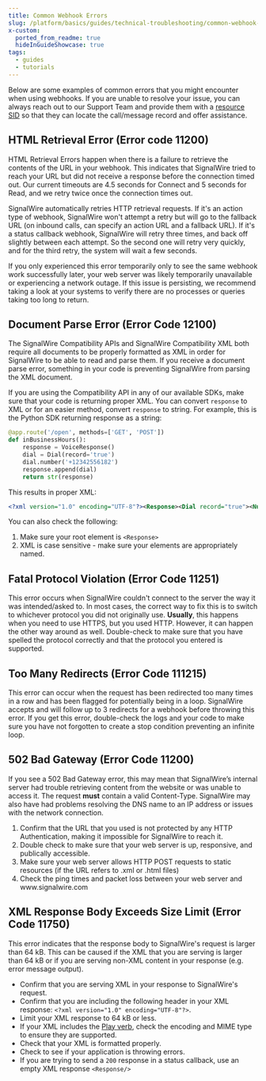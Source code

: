 ```yaml
---
title: Common Webhook Errors
slug: /platform/basics/guides/technical-troubleshooting/common-webhook-errors
x-custom:
  ported_from_readme: true
  hideInGuideShowcase: true
tags:
  - guides
  - tutorials
---
```



Below are some examples of common errors that you might encounter when using webhooks. If you are unable to resolve your issue, you can always reach out to our Support Team and provide them with a [resource SID](/platform/dashboard/guides/what-is-a-sid) so that they can locate the call/message record and offer assistance.

HTML Retrieval Error (Error code 11200)
---------------------------------------

HTML Retrieval Errors happen when there is a failure to retrieve the contents of the URL in your webhook. This indicates that SignalWire tried to reach your URL but did not receive a response before the connection timed out. Our current timeouts are 4.5 seconds for Connect and 5 seconds for Read, and we retry twice once the connection times out.

SignalWire automatically retries HTTP retrieval requests. If it's an action type of webhook, SignalWire won't attempt a retry but will go to the fallback URL (on inbound calls, can specify an action URL and a fallback URL). If it's a status callback webhook, SignalWire will retry three times, and back off slightly between each attempt. So the second one will retry very quickly, and for the third retry, the system will wait a few seconds.

If you only experienced this error temporarily only to see the same webhook work successfully later, your web server was likely temporarily unavailable or experiencing a network outage. If this issue is persisting, we recommend taking a look at your systems to verify there are no processes or queries taking too long to return. 

Document Parse Error (Error Code 12100)
---------------------------------------

The SignalWire Compatibility APIs and SignalWire Compatibility XML both require all documents to be properly formatted as XML in order for SignalWire to be able to read and parse them. If you receive a document parse error, something in your code is preventing SignalWire from parsing the XML document. 

If you are using the Compatibility API in any of our available SDKs, make sure that your code is returning proper XML. You can convert `response` to XML or for an easier method, convert `response` to string. For example, this is the Python SDK returning response as a string: 

```python
@app.route('/open', methods=['GET', 'POST'])
def inBusinessHours():
    response = VoiceResponse()
    dial = Dial(record='true')
    dial.number('+12342556182')
    response.append(dial)
    return str(response)
```

This results in proper XML: 

```xml
<?xml version="1.0" encoding="UTF-8"?><Response><Dial record="true"><Number>+12342556182</Number></Dial></Response>
```

You can also check the following: 

1. Make sure your root element is `<Response>`
2. XML is case sensitive - make sure your elements are appropriately named.

Fatal Protocol Violation (Error Code 11251)
-------------------------------------------

This error occurs when SignalWire couldn't connect to the server the way it was intended/asked to. In most cases, the correct way to fix this is to switch to whichever protocol you did not originally use. **Usually**, this happens when you need to use HTTPS, but you used HTTP. However, it can happen the other way around as well. Double-check to make sure that you have spelled the protocol correctly and that the protocol you entered is supported. 

Too Many Redirects (Error Code 111215)
--------------------------------------

This error can occur when the request has been redirected too many times in a row and has been flagged for potentially being in a loop. SignalWire accepts and will follow up to 3 redirects for a webhook before throwing this error. If you get this error, double-check the logs and your code to make sure you have not forgotten to create a stop condition preventing an infinite loop. 

502 Bad Gateway (Error Code 11200)
----------------------------------

If you see a 502 Bad Gateway error, this may mean that SignalWire’s internal server had trouble retrieving content from the website or was unable to access it. The request **must** contain a valid Content-Type. SignalWire may also have had problems resolving the DNS name to an IP address or issues with the network connection. 

<ol>
<li> Confirm that the URL that you used is not protected by any HTTP Authentication, making it impossible for SignalWire to reach it.</li>
<li> Double check to make sure that your web server is up, responsive, and publically accessible.</li>
<li>Make sure your web server allows HTTP POST requests to static resources (if the URL refers to .xml or .html files)</li>
<li> Check the ping times and packet loss between your web server and www.signalwire.com</li>
</ol>

XML Response Body Exceeds Size Limit (Error Code 11750)
-------------------------------------------------------

This error indicates that the response body to SignalWire's request is larger than 64 kB.  This can be caused if the XML that you are serving is larger than 64 kB or if you are serving non-XML content in your response (e.g. error message output). 

- Confirm that you are serving XML in your response to SignalWire's request.
- Confirm that you are including the following header in your XML response: `<?xml version="1.0" encoding="UTF-8"?>`.
- Limit your XML response to 64 kB or less.
- If your XML includes the [Play verb](/compatibility-api/cxml/voice/play), check the encoding and MIME type to ensure they are supported.
- Check that your XML is formatted properly.
- Check to see if your application is throwing errors.
- If you are trying to send a `200` response in a status callback, use an empty XML response `<Response/>`

